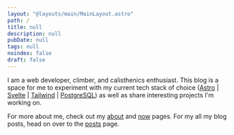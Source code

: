 ```yaml
---
layout: "@layouts/main/MainLayout.astro"
path: /
title: null
description: null
pubDate: null
tags: null
noindex: false
draft: false
---
```



<Avatar />
<HomeHeading />

I am a web developer, climber, and calisthenics enthusiast.
This blog is a space for me to experiment with my current tech stack of choice
([Astro](https://astro.build/) |
[Svelte](https://svelte.dev/) |
[Tailwind](https://tailwindcss.com/) |
[PostgreSQL](https://www.postgresql.org/))
as well as share interesting projects I'm working on.

For more about me, check out my [about](/about) and [now](/now) pages.
For my all my blog posts, head on over to the [posts](/posts) page.

<MailingListLink client:idle />
